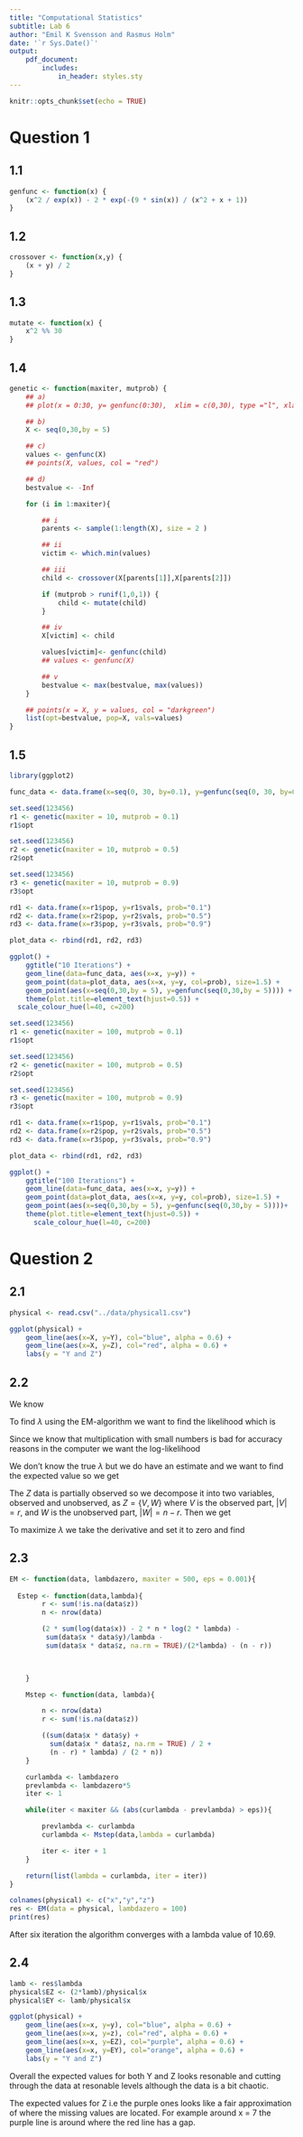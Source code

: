 ```yaml
---
title: "Computational Statistics"
subtitle: Lab 6
author: "Emil K Svensson and Rasmus Holm"
date: '`r Sys.Date()`'
output:
    pdf_document:
        includes:
            in_header: styles.sty
---
```


```r
knitr::opts_chunk$set(echo = TRUE)
```

# Question 1

## 1.1

```r
genfunc <- function(x) {
    (x^2 / exp(x)) - 2 * exp(-(9 * sin(x)) / (x^2 + x + 1))
}
```

## 1.2

```r
crossover <- function(x,y) {
    (x + y) / 2
}
```

## 1.3

```r
mutate <- function(x) {
    x^2 %% 30
}
```

## 1.4

```r
genetic <- function(maxiter, mutprob) {
    ## a)
    ## plot(x = 0:30, y= genfunc(0:30),  xlim = c(0,30), type ="l", xlab="", ylab="")

    ## b)
    X <- seq(0,30,by = 5)

    ## c)
    values <- genfunc(X)
    ## points(X, values, col = "red")

    ## d)
    bestvalue <- -Inf

    for (i in 1:maxiter){

        ## i
        parents <- sample(1:length(X), size = 2 )

        ## ii
        victim <- which.min(values)

        ## iii
        child <- crossover(X[parents[1]],X[parents[2]])

        if (mutprob > runif(1,0,1)) {
            child <- mutate(child)
        }

        ## iv
        X[victim] <- child

        values[victim]<- genfunc(child)
        ## values <- genfunc(X)

        ## v
        bestvalue <- max(bestvalue, max(values))
    }

    ## points(x = X, y = values, col = "darkgreen")
    list(opt=bestvalue, pop=X, vals=values)
}
```

## 1.5

```r
library(ggplot2)

func_data <- data.frame(x=seq(0, 30, by=0.1), y=genfunc(seq(0, 30, by=0.1)))

set.seed(123456)
r1 <- genetic(maxiter = 10, mutprob = 0.1)
r1$opt

set.seed(123456)
r2 <- genetic(maxiter = 10, mutprob = 0.5)
r2$opt

set.seed(123456)
r3 <- genetic(maxiter = 10, mutprob = 0.9)
r3$opt

rd1 <- data.frame(x=r1$pop, y=r1$vals, prob="0.1")
rd2 <- data.frame(x=r2$pop, y=r2$vals, prob="0.5")
rd3 <- data.frame(x=r3$pop, y=r3$vals, prob="0.9")

plot_data <- rbind(rd1, rd2, rd3)

ggplot() +
    ggtitle("10 Iterations") +
    geom_line(data=func_data, aes(x=x, y=y)) +
    geom_point(data=plot_data, aes(x=x, y=y, col=prob), size=1.5) +
    geom_point(aes(x=seq(0,30,by = 5), y=genfunc(seq(0,30,by = 5)))) + 
    theme(plot.title=element_text(hjust=0.5)) + 
  scale_colour_hue(l=40, c=200)
```

```r
set.seed(123456)
r1 <- genetic(maxiter = 100, mutprob = 0.1)
r1$opt

set.seed(123456)
r2 <- genetic(maxiter = 100, mutprob = 0.5)
r2$opt

set.seed(123456)
r3 <- genetic(maxiter = 100, mutprob = 0.9)
r3$opt

rd1 <- data.frame(x=r1$pop, y=r1$vals, prob="0.1")
rd2 <- data.frame(x=r2$pop, y=r2$vals, prob="0.5")
rd3 <- data.frame(x=r3$pop, y=r3$vals, prob="0.9")

plot_data <- rbind(rd1, rd2, rd3)

ggplot() +
    ggtitle("100 Iterations") +
    geom_line(data=func_data, aes(x=x, y=y)) +
    geom_point(data=plot_data, aes(x=x, y=y, col=prob), size=1.5) +
    geom_point(aes(x=seq(0,30,by = 5), y=genfunc(seq(0,30,by = 5))))+
    theme(plot.title=element_text(hjust=0.5)) + 
      scale_colour_hue(l=40, c=200)

```

\newpage

# Question 2

## 2.1

```r
physical <- read.csv("../data/physical1.csv")
```

```r
ggplot(physical) +
    geom_line(aes(x=X, y=Y), col="blue", alpha = 0.6) +
    geom_line(aes(x=X, y=Z), col="red", alpha = 0.6) + 
    labs(y = "Y and Z")
```

## 2.2
We know

\begin{align*}
Y_{i} &\sim \exp(X_{i} / \lambda), \\
Z_{i} &\sim \exp(X_{i} / (2 \lambda)).
\end{align*}

To find $\lambda$ using the EM-algorithm we want to find the likelihood which is

\begin{align*}
l(\lambda)
&= P(\lambda | X, Y, Z) \\
&= \prod_{i=1}^{n}
\frac{x_{i}}{\lambda} \exp \left(- \frac{x_{i}}{\lambda} y_{i} \right)
\frac{x_{i}}{2\lambda} \exp \left(- \frac{x_{i}}{2 \lambda} y_{i} \right) \\
&= \prod_{i=1}^{n}
\frac{x_{i}}{2 \lambda^2}
\exp \left(- \frac{x_{i}}{\lambda} \left( y_{i} + \frac{z_{i}}{2} \right) \right).
\end{align*}

Since we know that multiplication with small numbers is bad for accuracy reasons in the computer we want the log-likelihood

\begin{align*}
L(\lambda)
&= \sum_{i=1}^{n}
\log \left( \frac{x_{i}}{2 \lambda^2} \exp \left(- \frac{x_{i}}{\lambda} \left( y_{i} + \frac{z_{i}}{2} \right) \right) \right) \\
&= \sum_{i=1}^{n}
\left( \log(x_{i}^2) - 2n \log(2 \lambda) - \frac{x_{i}}{\lambda} \left( y_{i} + \frac{z_{i}}{2} \right) \right) \\
&=
2 \sum_{i=1}^{n} \log(x_{i}) -
2n \log(2 \lambda) -
\sum_{i=1}^{n} \frac{x_{i}}{\lambda} \left( y_{i} + \frac{z_{i}}{2} \right).
\end{align*}

We don't know the true $\lambda$ but we do have an estimate and we want to find the expected value so we get

\begin{align*}
\E \left[ L(\lambda) | X, Y, Z, \lambda_{k} \right]
&=
2 \sum_{i=1}^{n} \log(x_{i}) -
2n \log(2 \lambda) -
\E \left[ \sum_{i=1}^{n} \frac{x_{i}}{\lambda} \left( y_{i} + \frac{z_{i}}{2} \right) | X, Y, Z, \lambda_{k}\right].
\end{align*}

The $Z$ data is partially observed so we decompose it into two variables, observed and unobserved, as $Z = \{ V, W \}$ where $V$ is the observed part, $|V| = r$, and $W$ is the unobserved part, $|W| = n - r$. Then we get

\begin{align*}
\E \left[ L(\lambda) | X, Y, V, \lambda_{k} \right]
&=
2 \sum_{i=1}^{n} \log(x_{i}) -
2n \log(2 \lambda) -
\sum_{i=1}^{n} \frac{x_{i}}{\lambda} y_{i} -
\sum_{i=1}^{r} \frac{x_{i}}{2 \lambda} v_{i} -
\sum_{i=r+1}^{n} \frac{x_{i}}{2 \lambda} \E \left[ w_{i} | X, Y, V, \lambda_{k} \right] \\
&=
2 \sum_{i=1}^{n} \log(x_{i}) -
2n \log(2 \lambda) -
\sum_{i=1}^{n} \frac{x_{i}}{\lambda} y_{i} -
\sum_{i=1}^{r} \frac{x_{i}}{2 \lambda} v_{i} -
\sum_{i=r+1}^{n} \frac{x_{i}}{2 \lambda} \frac{2 \lambda_{k}}{x_{i}} \\
&=
2 \sum_{i=1}^{n} \log(x_{i}) -
2n \log(2 \lambda) -
\sum_{i=1}^{n} \frac{x_{i}}{\lambda} y_{i} -
\sum_{i=1}^{r} \frac{x_{i}}{2 \lambda} v_{i} -
(n - k) \frac{\lambda_{k}}{\lambda}
\end{align*}

To maximize $\lambda$ we take the derivative and set it to zero and find

\begin{align*}
\lambda &=
\frac{1}{2n} \left( \sum_{i=1}^{n} x_{i} y_{i} + \frac{1}{2} \sum_{i=1}^{r} x_{i} z_{i} + (n - r) \lambda_k \right)
\end{align*}

## 2.3

```r
EM <- function(data, lambdazero, maxiter = 500, eps = 0.001){
    
  Estep <- function(data,lambda){
        r <- sum(!is.na(data$z))
        n <- nrow(data)

        (2 * sum(log(data$x)) - 2 * n * log(2 * lambda) -
         sum(data$x * data$y)/lambda -
         sum(data$x * data$z, na.rm = TRUE)/(2*lambda) - (n - r))

  

    }

    Mstep <- function(data, lambda){

        n <- nrow(data)
        r <- sum(!is.na(data$z))

        ((sum(data$x * data$y) +
          sum(data$x * data$z, na.rm = TRUE) / 2 +
          (n - r) * lambda) / (2 * n))
    }

    curlambda <- lambdazero
    prevlambda <- lambdazero*5
    iter <- 1

    while(iter < maxiter && (abs(curlambda - prevlambda) > eps)){

        prevlambda <- curlambda
        curlambda <- Mstep(data,lambda = curlambda)

        iter <- iter + 1
    }

    return(list(lambda = curlambda, iter = iter))
}

colnames(physical) <- c("x","y","z")
res <- EM(data = physical, lambdazero = 100)
print(res)
```

After six iteration the algorithm converges with a lambda value of 10.69.


## 2.4

```r
lamb <- res$lambda
physical$EZ <- (2*lamb)/physical$x
physical$EY <- lamb/physical$x

ggplot(physical) +
    geom_line(aes(x=x, y=y), col="blue", alpha = 0.6) +
    geom_line(aes(x=x, y=z), col="red", alpha = 0.6) + 
    geom_line(aes(x=x, y=EZ), col="purple", alpha = 0.6) +
    geom_line(aes(x=x, y=EY), col="orange", alpha = 0.6) +
    labs(y = "Y and Z")
```


Overall the expected values for both Y and Z looks resonable and cutting through the data at resonable levels although the data is a bit chaotic.

The expected values for Z i.e the purple ones looks like a fair approximation of where the missing values are located. For example around x = 7 the purple line is around where the red line has a gap.
